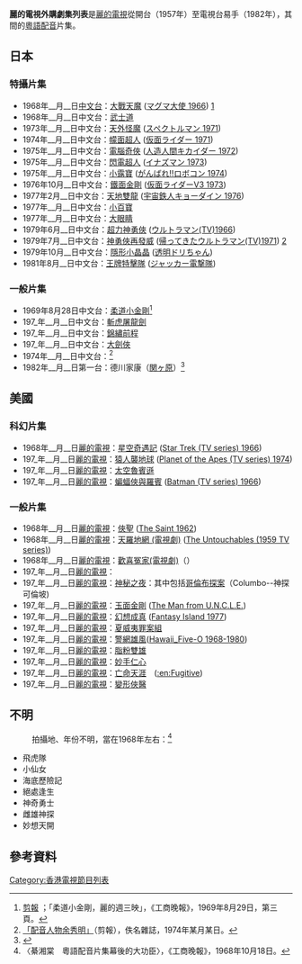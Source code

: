 {{Disputed|time=2022-03-30T05:27:27+00:00}}
{{Link style|time=2015-12-13T16:14:45+00:00}}
'''麗的電視外購劇集列表'''是[[麗的電視|麗的電視]]從開台（1957年）至電視台易手（1982年），其間的[[粵語|粵語]][[配音|配音]]片集。

==日本==
===特攝片集===
*1968年__月__日[[本港台|中文台]]：[[融岩大使|大戰天魔]] ([[:ja:マグマ大使|マグマ大使 1966]]) [http://www.akhd.sakura.ne.jp/tvhero/Maguma.html]{{Wayback|url=http://www.akhd.sakura.ne.jp/tvhero/Maguma.html |date=20080416044242 }}
*1968年__月__日中文台：[[武士道|武士道]] 
*1973年__月__日中文台：[[天外怪魔|天外怪魔]] ([[:ja:スペクトルマン|スペクトルマン 1971]])
*1974年__月__日中文台：[[幪面超人|幪面超人]] ([[:ja:仮面ライダー|仮面ライダー 1971]])
*1975年__月__日中文台：[[電腦奇俠|電腦奇俠]] ([[:ja:人造人間キカイダー|人造人間キカイダー 1972]])
*1975年__月__日中文台：[[閃電超人|閃電超人]] ([[:ja:イナズマン|イナズマン 1973]])
*1975年__月__日中文台：[[小露寶|小露寶]] ([[:ja:がんばれ!!ロボコン|がんばれ!!ロボコン 1974]])
*1976年10月__日中文台：[[假面騎士V3|鐵面金剛]] ([[:ja:仮面ライダーV3|仮面ライダーV3 1973]])
*1977年2月__日中文台：[[天地雙龍|天地雙龍]] ([[:ja:宇宙鉄人キョーダイン|宇宙鉄人キョーダイン 1976]])
*1977年__月__日中文台：[[小百寶|小百寶]] 
*1977年__月__日中文台：[[大眼睛|大眼睛]]
*1979年6月__日中文台：[[超人力霸王|超力神勇俠]] ([[:ja:ウルトラマン|ウルトラマン(TV)1966]])
*1979年7月__日中文台：[[傑克·奧特曼|神勇俠再發威]] ([[:ja:帰ってきたウルトラマン|帰ってきたウルトラマン(TV)1971]]) [https://web.archive.org/web/20080623091414/http://www.fami-geki.com/ultra/kaeri_man/index.html]
*1979年10月__日中文台：[[隱形小晶晶|隱形小晶晶]] ([[:ja:透明ドリちゃん|透明ドリちゃん]])
*1981年8月__日中文台：[[王牌特擊隊|王牌特擊隊]] ([[:ja:ジャッカー電撃隊|ジャッカー電撃隊]])

===一般片集===

*1969年8月28日中文台：[[柔道小金剛|柔道小金剛]]<ref>[http://s58.photobucket.com/user/kameyou_ho/media/voice/_1969-08-29_zps2wzm7pyr.jpg.html?sort=3&o=0 剪報] {{Wayback|url=http://s58.photobucket.com/user/kameyou_ho/media/voice/_1969-08-29_zps2wzm7pyr.jpg.html?sort=3&o=0 |date=20161030001200 }}；「柔道小金剛，麗的週三映」，《工商晚報》，1969年8月29日，第三頁。</ref>
*197_年__月__日中文台：[[斬虎屠龍劍|斬虎屠龍劍]]
*197_年__月__日中文台：[[錦繡前程|錦繡前程]]
*197_年__月__日中文台：[[大劍俠|大劍俠]]
*1974年__月__日中文台：{{link-ja|一飛沖天|GO!GOスカイヤー}}<ref>[https://drive.google.com/open?id=1mbYAXITCGY2RheYc7FAB8Mbut_OO_9vw 「配音人物余秀明」]（剪報），佚名雜誌，1974年某月某日。</ref>
*1982年__月__日第一台：德川家康（[[:ja:関ヶ原_(テレビドラマ)|関ヶ原]]）<ref>{{Cite web |url=http://www.oldcake.net/viewthread.php?tid=12098&page=1 |title=〈1982年 - 麗的第一台節目宣傳 (德川家族)〉 |accessdate=2016-09-19 |archive-date=2017-03-27 |archive-url=https://web.archive.org/web/20170327203407/http://www.oldcake.net/viewthread.php?tid=12098&page=1 |dead-url=no }}</ref>

==美國==

===科幻片集===
*1968年__月__日[[麗的電視|麗的電視]]：[[星際爭霸戰|星空奇遇記]] ([[:en:Star_Trek|Star Trek (TV series) 1966]])
*197_年__月__日[[麗的電視|麗的電視]]：[[猿人襲地球|猿人襲地球]] ([[:en:Planet_of_the_Apes_(TV_series)|Planet of the Apes (TV series) 1974]])
*197_年__月__日[[麗的電視|麗的電視]]：[[太空魯賓遜|太空魯賓遜]]
*197_年__月__日[[麗的電視|麗的電視]]：[[蝙蝠俠與羅賓|蝙蝠俠與羅賓]] ([[:en:Batman_(TV_series)|Batman (TV series) 1966]])

===一般片集===
*1968年__月__日[[麗的電視|麗的電視]]：[[俠聖|俠聖]] ([[:en:The_Saint_(TV_series)|The Saint 1962]])
*1968年__月__日[[麗的電視|麗的電視]]：[[天羅地網_(電視劇)|天羅地網 (電視劇)]] ([[:en:The_Untouchables_(1959_TV_series)|The Untouchables (1959 TV series)]])
*1968年__月__日[[麗的電視|麗的電視]]：[[歡喜冤家(電視劇)|歡喜冤家(電視劇)]]（{{link-en|Bewitched|Bewitched}}）
*197_年__月__日[[麗的電視|麗的電視]]：{{link-en|快樂家庭|The Partridge Family}}
*197_年__月__日[[麗的電視|麗的電視]]：[[神秘之夜|神秘之夜]]：其中包括[[哥倫布探案|哥倫布探案]]（Columbo--神探可倫坡)
*197_年__月__日[[麗的電視|麗的電視]]：[[玉面金剛|玉面金剛]] ([[:en:The_Man_from_U.N.C.L.E.|The Man from U.N.C.L.E.]]) 
*197_年__月__日[[麗的電視|麗的電視]]：[[幻想成真|幻想成真]] ([[:en:Fantasy_Island|Fantasy Island 1977]])
*197_年__月__日[[麗的電視|麗的電視]]：[[夏威夷罪案組|夏威夷罪案組]]
*197_年__月__日[[麗的電視|麗的電視]]：[[檀島警騎|警網雄風]]([[:en:Hawaii_Five-O|Hawaii_Five-O 1968-1980]])
*197_年__月__日[[麗的電視|麗的電視]]：[[脂粉雙雄|脂粉雙雄]]
*197_年__月__日[[麗的電視|麗的電視]]：[[妙手仁心|妙手仁心]]
*197_年__月__日[[麗的電視|麗的電視]]：[[亡命天涯|亡命天涯]]　([[:en:Fugitive|:en:Fugitive]])
*197_年__月__日[[麗的電視|麗的電視]]：[[變形俠醫|變形俠醫]]

==不明==
:拍攝地、年份不明，當在1968年左右：<ref>〈綦湘棠　粵語配音片集幕後的大功臣〉，《工商晚報》，1968年10月18日。</ref>
*飛虎隊
*小仙女
*海底歷險記
*絕處逢生
*神奇勇士
*雌雄神探
*妙想天開

==參考資料==
{{Reflist}}

{{亞洲電視節目列表索引}}

[[Category:香港電視節目列表|Category:香港電視節目列表]]